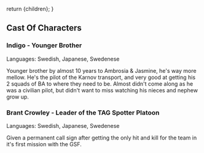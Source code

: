   return <Framework>{children}</Framework>;
}

## Cast Of Characters

### Indigo - Younger Brother

Languages: Swedish, Japanese, Swedenese

Younger brother by almost 10 years to Ambrosia & Jasmine, he's way more mellow. He's the pilot of the Karnov transport, and very good at getting his 2 squads of BA to where they need to be. Almost didn't come along as he was a civilian pilot, but didn't want to miss watching his nieces and nephew grow up.

### Brant Crowley - Leader of the TAG Spotter Platoon

Languages: Swedish, Japanese, Swedenese

Given a permanent call sign after getting the only hit and kill for the team in it's first mission with the GSF.

